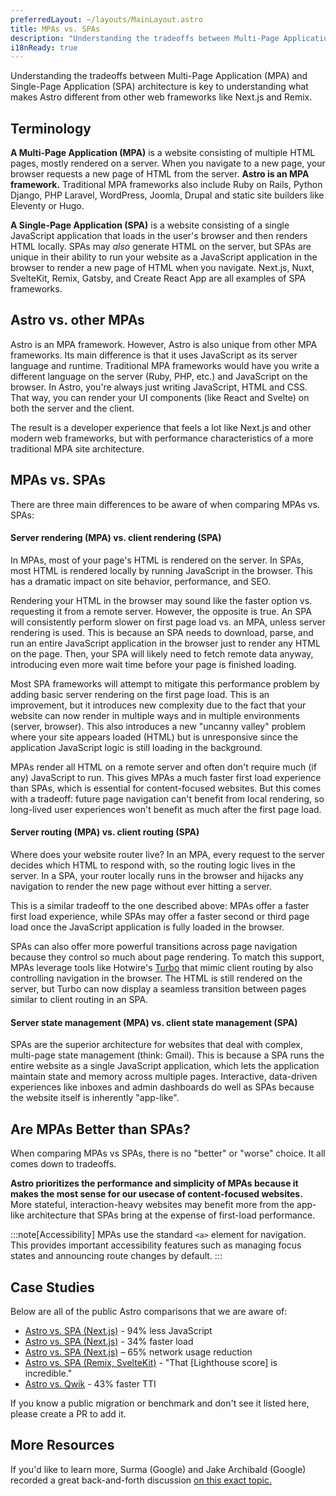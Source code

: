 ```yaml
---
preferredLayout: ~/layouts/MainLayout.astro
title: MPAs vs. SPAs
description: "Understanding the tradeoffs between Multi-Page Application (MPA) and Single-Page Application (SPA) architecture is key to understanding what makes Astro different from other web frameworks."
i18nReady: true
---
```


Understanding the tradeoffs between Multi-Page Application (MPA) and Single-Page Application (SPA) architecture is key to understanding what makes Astro different from other web frameworks like Next.js and Remix.

## Terminology

**A Multi-Page Application (MPA)** is a website consisting of multiple HTML pages, mostly rendered on a server. When you navigate to a new page, your browser requests a new page of HTML from the server. **Astro is an MPA framework.** Traditional MPA frameworks also include Ruby on Rails, Python Django, PHP Laravel, WordPress, Joomla, Drupal and static site builders like Eleventy or Hugo.

**A Single-Page Application (SPA)** is a website consisting of a single JavaScript application that loads in the user's browser and then renders HTML locally. SPAs may *also* generate HTML on the server, but SPAs are unique in their ability to run your website as a JavaScript application in the browser to render a new page of HTML when you navigate. Next.js, Nuxt, SvelteKit, Remix, Gatsby, and Create React App are all examples of SPA frameworks.

## Astro vs. other MPAs

Astro is an MPA framework. However, Astro is also unique from other MPA frameworks. Its main difference is that it uses JavaScript as its server language and runtime. Traditional MPA frameworks would have you write a different language on the server (Ruby, PHP, etc.) and JavaScript on the browser. In Astro, you're always just writing JavaScript, HTML and CSS. That way, you can render your UI components (like React and Svelte) on both the server and the client.

The result is a developer experience that feels a lot like Next.js and other modern web frameworks, but with performance characteristics of a more traditional MPA site architecture.

## MPAs vs. SPAs

There are three main differences to be aware of when comparing MPAs vs. SPAs:

#### Server rendering (MPA) vs. client rendering (SPA)

In MPAs, most of your page's HTML is rendered on the server. In SPAs, most HTML is rendered locally by running JavaScript in the browser. This has a dramatic impact on site behavior, performance, and SEO.

Rendering your HTML in the browser may sound like the faster option vs. requesting it from a remote server. However, the opposite is true. An SPA will consistently perform slower on first page load vs. an MPA, unless server rendering is used. This is because an SPA needs to download, parse, and run an entire JavaScript application in the browser just to render any HTML on the page. Then, your SPA will likely need to fetch remote data anyway, introducing even more wait time before your page is finished loading.

Most SPA frameworks will attempt to mitigate this performance problem by adding basic server rendering on the first page load. This is an improvement, but it introduces new complexity due to the fact that your website can now render in multiple ways and in multiple environments (server, browser). This also introduces a new "uncanny valley" problem where your site appears loaded (HTML) but is unresponsive since the application JavaScript logic is still loading in the background.

MPAs render all HTML on a remote server and often don't require much (if any) JavaScript to run. This gives MPAs a much faster first load experience than SPAs, which is essential for content-focused websites. But this comes with a tradeoff: future page navigation can't benefit from local rendering, so long-lived user experiences won't benefit as much after the first page load.


#### Server routing (MPA) vs. client routing (SPA)

Where does your website router live? In an MPA, every request to the server decides which HTML to respond with, so the routing logic lives in the server. In a SPA, your router locally runs in the browser and hijacks any navigation to render the new page without ever hitting a server.

This is a similar tradeoff to the one described above: MPAs offer a faster first load experience, while SPAs may offer a faster second or third page load once the JavaScript application is fully loaded in the browser. 

SPAs can also offer more powerful transitions across page navigation because they control so much about page rendering. To match this support, MPAs leverage tools like Hotwire's [Turbo](https://turbo.hotwired.dev/) that mimic client routing by also controlling navigation in the browser. The HTML is still rendered on the server, but Turbo can now display a seamless transition between pages similar to client routing in an SPA.

#### Server state management (MPA) vs. client state management (SPA)

SPAs are the superior architecture for websites that deal with complex, multi-page state management (think: Gmail). This is because a SPA runs the entire website as a single JavaScript application, which lets the application maintain state and memory across multiple pages. Interactive, data-driven experiences like inboxes and admin dashboards do well as SPAs because the website itself is inherently "app-like".


## Are MPAs Better than SPAs?

When comparing MPAs vs SPAs, there is no "better" or "worse" choice. It all comes down to tradeoffs.

**Astro prioritizes the performance and simplicity of MPAs because it makes the most sense for our usecase of content-focused websites.** More stateful, interaction-heavy websites may benefit more from the app-like architecture that SPAs bring at the expense of first-load performance.

:::note[Accessibility]
MPAs use the standard `<a>` element for navigation. This provides important accessibility features such as managing focus states and announcing route changes by default.
:::

## Case Studies

Below are all of the public Astro comparisons that we are aware of:

- [Astro vs. SPA (Next.js)](https://twitter.com/t3dotgg/status/1437195415439360003) - 94% less JavaScript
- [Astro vs. SPA (Next.js)](https://twitter.com/jlengstorf/status/1442707241627385860?lang=en) - 34% faster load
- [Astro vs. SPA (Next.js)](https://vanntile.com/blog/next-to-astro) – 65% network usage reduction
- [Astro vs. SPA (Remix, SvelteKit)](https://www.youtube.com/watch?v=2ZEMb_H-LYE&t=8163s) - "That [Lighthouse score] is incredible."
- [Astro vs. Qwik](https://www.youtube.com/watch?v=2ZEMb_H-LYE&t=8504s) - 43% faster TTI


If you know a public migration or benchmark and don't see it listed here, please create a PR to add it.
## More Resources 

If you'd like to learn more, Surma (Google) and Jake Archibald (Google) recorded a great back-and-forth discussion [on this exact topic.](https://www.youtube.com/watch?v=ivLhf3hq7eM)


